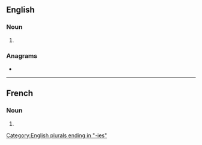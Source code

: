 ==English==

===Noun===
{{head|en|noun plural form}}

# {{plural of|tannery|lang=en}}

===Anagrams===
* {{anagrams|en|in earnest}}

[[Category:English plurals ending in "-ies"]]

----

==French==

===Noun===
{{head|fr|noun plural form|g=f}}

# {{plural of|tannerie|lang=fr}}